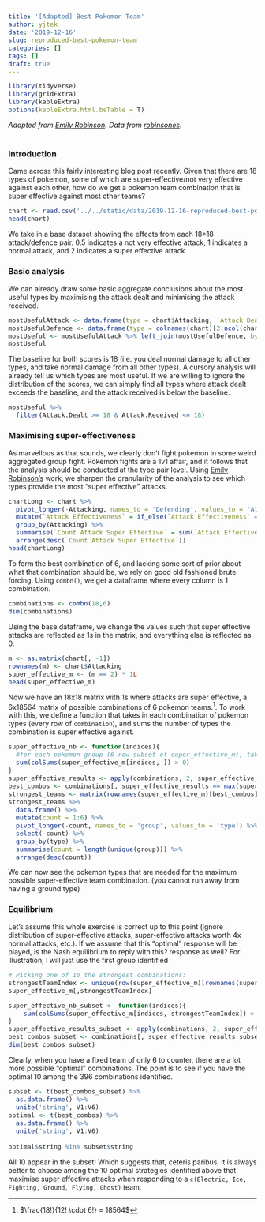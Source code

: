 ```yaml
---
title: '[Adapted] Best Pokemon Team'
author: yjtek
date: '2019-12-16'
slug: reproduced-best-pokemon-team
categories: []
tags: []
draft: true
---
```


<style type="text/css">
<!-- body, td { -->
<!--    font-size: 14px; -->
<!-- } -->
<!-- code.r{ -->
<!--   font-size: px; -->
<!-- } -->
pre {
  font-size: 15px
}
p.caption {
  font-size: 13px;
  color: grey;
  font-style: italic;
  text-align: center;
}
</style>

```r
library(tidyverse)
library(gridExtra)
library(kableExtra)
options(kableExtra.html.bsTable = T)
```

*Adapted from [Emily Robinson](https://hookedondata.org/pokemon-type-combinations/). Data from [robinsones](https://github.com/robinsones/pokemon-chart/blob/master/chart.csv).*
<br>
<br>

### Introduction

Came across this fairly interesting blog post recently. Given that there are 18 types of pokemon, some of which are super-effective/not very effective against each other, how do we get a pokemon team combination that is super effective against most other teams?

```r
chart <- read.csv('../../static/data/2019-12-16-reproduced-best-pokemon-team_files/chart.csv')
head(chart)
```

We take in a base dataset showing the effects from each 18*18 attack/defence pair. 0.5 indicates a not very effective attack, 1 indicates a normal attack, and 2 indicates a super effective attack. 

### Basic analysis

We can already draw some basic aggregate conclusions about the most useful types by maximising the attack dealt and minimising the attack received.

```r
mostUsefulAttack <- data.frame(type = chart$Attacking, `Attack Dealt` = rowSums(chart[,2:ncol(chart)]))
mostUsefulDefence <- data.frame(type = colnames(chart)[2:ncol(chart)], `Attack Received` = colSums(chart[, 2:ncol(chart)]))
mostUseful <- mostUsefulAttack %>% left_join(mostUsefulDefence, by = 'type')
mostUseful
```

The baseline for both scores is 18 (i.e. you deal normal damage to all other types, and take normal damage from all other types). A cursory analysis will already tell us which types are most useful. If we are willing to ignore the distribution of the scores, we can simply find all types where attack dealt exceeds the baseline, and the attack received is below the baseline.

```r
mostUseful %>%
  filter(Attack.Dealt >= 18 & Attack.Received <= 18)
```

### Maximising super-effectiveness

As marvellous as that sounds, we clearly don't fight pokemon in some weird aggregated group fight. Pokemon fights are a 1v1 affair, and it follows that the analysis should be conducted at the type pair level. Using [Emily Robinson's](https://hookedondata.org/pokemon-type-combinations/) work, we sharpen the granularity of the analysis to see which types provide the most "super effective" attacks.

```r
chartLong <- chart %>%
  pivot_longer(-Attacking, names_to = 'Defending', values_to = 'Attack Effectiveness') %>%
  mutate(`Attack Effectiveness` = if_else(`Attack Effectiveness` == 2, 1, 0)) %>%
  group_by(Attacking) %>%
  summarise(`Count Attack Super Effective` = sum(`Attack Effectiveness`)) %>%
  arrange(desc(`Count Attack Super Effective`))
head(chartLong)
```

To form the best combination of 6, and lacking some sort of prior about what that combination should be, we rely on good old fashioned brute forcing. Using `combn()`, we get a dataframe where every column is 1 combination.

```r
combinations <- combn(18,6)
dim(combinations)
```

Using the base dataframe, we change the values such that super effective attacks are reflected as 1s in the matrix, and everything else is reflected as 0.

```r
m <- as.matrix(chart[, -1])
rownames(m) <- chart$Attacking
super_effective_m <- (m == 2) * 1L
head(super_effective_m)
```

Now we have an 18x18 matrix with 1s where attacks are super effective, a 6x18564 matrix of possible combinations of 6 pokemon teams.^[$\frac{18!}{12! \cdot 6!} = 18564$]. To work with this, we define a function that takes in each combination of pokemon types (every row of `combination`), and sums the number of types the combination is super effective against. 

```r
super_effective_nb <- function(indices){
  #for each pokemon group (6-row-subset of super_effective_m), take the column sum for each of the 18 columns. If colSums > 0, then there is at least 1 of the 6 types that is super effective, so count this as a 1. Sum all types your group is super effective against.
  sum(colSums(super_effective_m[indices, ]) > 0)
}
super_effective_results <- apply(combinations, 2, super_effective_nb)
best_combos <- combinations[, super_effective_results == max(super_effective_results)]
strongest_teams <- matrix(rownames(super_effective_m)[best_combos], nrow = 6)
strongest_teams %>%
  data.frame() %>%
  mutate(count = 1:6) %>%
  pivot_longer(-count, names_to = 'group', values_to = 'type') %>%
  select(-count) %>%
  group_by(type) %>%
  summarise(count = length(unique(group))) %>%
  arrange(desc(count))
```

We can now see the pokemon types that are needed for the maximum possible super-effective team combination. (you cannot run away from having a ground type)

### Equilibrium

Let's assume this whole exercise is correct up to this point (ignore distribution of super-effective attacks, super-effective attacks worth 4x normal attacks, etc.). If we assume that this "optimal" response will be played, is the Nash equilibrium to reply with this? response as well? For illustration, I will just use the first group identified

```r
# Picking one of 10 the strongest combinations:
strongestTeamIndex <- unique(row(super_effective_m)[rownames(super_effective_m) %in% strongest_teams[,1]])
super_effective_m[,strongestTeamIndex]
```

```r
super_effective_nb_subset <- function(indices){
    sum(colSums(super_effective_m[indices, strongestTeamIndex]) > 0)
}
super_effective_results_subset <- apply(combinations, 2, super_effective_nb_subset)
best_combos_subset <- combinations[, super_effective_results_subset == max(super_effective_results_subset)]
dim(best_combos_subset)
```

Clearly, when you have a fixed team of only 6 to counter, there are a lot more possible "optimal" combinations. The point is to see if you have the optimal 10 among the 396 combinations identified.

```r
subset <- t(best_combos_subset) %>%
  as.data.frame() %>%
  unite('string', V1:V6)
optimal <- t(best_combos) %>%
  as.data.frame() %>%
  unite('string', V1:V6)
  
optimal$string %in% subset$string
```

All 10 appear in the subset! Which suggests that, ceteris paribus, it is always better to choose among the 10 optimal strategies identified above that maximise super effective attacks when responding to a `c(Electric, Ice, Fighting, Ground, Flying, Ghost)` team. 